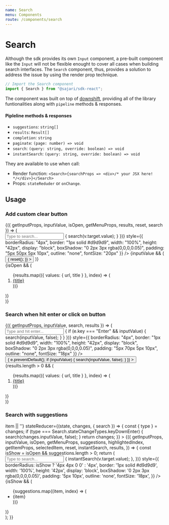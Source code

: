 ```yaml
---
name: Search
menu: Components
route: /components/search
---
```



# Search

Although the sdk provides its own `Input` component, a pre-built component like the `Input` will not be flexible enought to cover all cases when building search interfaces. The `Search` component, thus, provides a solution to address the issue by using the render prop technique.

```javascript
// Import the Search component
import { Search } from "@sajari/sdk-react";
```

The component was built on top of [downshift](https://github.com/paypal/downshift), providing all of the library funtionalities along with `pipeline` methods & responses.

#### Pipleline methods & responses

- `suggestions`: `string[]`
- `results`: `Result[]`
- `completion`: `string`
- `paginate`: `(page: number) => void`
- `search`: `(query: string, override: boolean) => void`
- `instantSearch`: `(query: string, override: boolean) => void`

They are available to use when call:

- Render function: `<Search>{searchProps => <div>/* your JSX here! */</div>}</Search>`
- Props: `stateReduder` or `onChange`.

## Usage

### Add custom clear button

<Playground>
  <InputWrapper style={{ height: 250 }}>
    <Search>
      {({
        getInputProps,
        inputValue,
        isOpen,
        getMenuProps,
        results,
        reset,
        search
      }) => (
        <div style={{ margin: "auto", maxWidth: "500px" }}>
          <div
            style={{
              position: "relative"
            }}
          >
            <input
              type="text"
              placeholder="Type to search..."
              {...getInputProps({
                onChange: v => {
                  search(v.target.value);
                }
              })}
              style={{
                borderRadius: "4px",
                border: "1px solid #d9d9d9",
                width: "100%",
                height: "42px",
                display: "block",
                boxShadow: "0 2px 3px rgba(0,0,0,0.05)",
                padding: "5px 50px 5px 10px",
                outline: "none",
                fontSize: "20px"
              }}
            />
            {inputValue && (
              <button
                style={{
                  border: "none",
                  position: "absolute",
                  background: "transparent",
                  right: "0",
                  top: "0",
                  height: "42px",
                  padding: "4px 10px 0 10px",
                  cursor: "pointer",
                  fontSize: "22px",
                  color: "#777777"
                }}
                onClick={() => {
                  reset();
                }}
              >
                <TimesIcon />
              </button>
            )}
          </div>
          {isOpen && (
            <ol style={{ margin: "20px 0 0 0", padding: "0" }}>
              {results.map(({ values: { url, title } }, index) => (
                <li key={index}>
                  <a href={url} target="__blank" rel="noopener">
                    {title}
                  </a>
                </li>
              ))}
            </ol>
          )}
        </div>
      )}
    </Search>
  </InputWrapper>
</Playground>

### Search when hit enter or click on button

<Playground>
  <InputWrapper style={{ height: 250 }}>
    <Search>
      {({ getInputProps, inputValue, search, results }) => (
        <div style={{ margin: "auto", maxWidth: "500px" }}>
          <div style={{ position: "relative", marginBottom: "20px" }}>
            <input
              placeholder="Type and hit enter..."
              type="text"
              {...getInputProps({
                onKeyDown: e => {
                  if (e.key === "Enter" && inputValue) {
                    search(inputValue, false);
                  }
                }
              })}
              style={{
                borderRadius: "4px",
                border: "1px solid #d9d9d9",
                width: "100%",
                height: "42px",
                display: "block",
                boxShadow: "0 2px 3px rgba(0,0,0,0.05)",
                padding: "5px 70px 5px 10px",
                outline: "none",
                fontSize: "18px"
              }}
            />
            <button
              style={{
                position: "absolute",
                right: "0",
                top: "0",
                height: "42px",
                padding: "4px 10px 0 10px",
                border: "none",
                backgroundColor: "transparent",
                fontSize: "24px",
                color: "#777777",
                cursor: "pointer"
              }}
              onClick={e => {
                e.preventDefault();
                if (inputValue) {
                  search(inputValue, false);
                }
              }}
            >
              <SearchIcon />
            </button>
          </div>
          {results.length > 0 && (
            <ol style={{ margin: "0", padding: "0" }}>
              {results.map(({ values: { url, title } }, index) => (
                <li key={index}>
                  <a href={url} target="__blank" rel="noopener">
                    {title}
                  </a>
                </li>
              ))}
            </ol>
          )}
        </div>
      )}
    </Search>
  </InputWrapper>
</Playground>

### Search with suggestions

<Playground>
  <InputWrapper style={{ height: 250 }}>
    <Search
      itemToString={item => item || ''}
      stateReducer={(state, changes, { search }) => {
        const { type } = changes;
        if (type === Search.stateChangeTypes.keyDownEnter) {
          search(changes.inputValue, false);
        }
        return changes;
      }}
    >
      {({
        getInputProps,
        inputValue,
        isOpen,
        getMenuProps,
        suggestions,
        highlightedIndex,
        getItemProps,
        selectedItem,
        reset,
        instantSearch,
        results,
      }) => {        
        const isShow = isOpen && suggestions.length > 0;
        return (
          <div style={{ margin: "auto", maxWidth: "500px" }}>
            <div style={{ textAlign: 'center' }}>
              <input
              placeholder="Type to search..."
                type="text"
                {...getInputProps({
                  onChange: v => {
                    instantSearch(v.target.value);
                  },
                })}
                style={{
                  borderRadius: isShow ? '4px 4px 0 0' : '4px',
                  border: '1px solid #d9d9d9',                  
                  width: '100%',
                  height: '42px',
                  display: 'block',
                  boxShadow: '0 2px 3px rgba(0,0,0,0.05)',
                  padding: '5px 10px',
                  outline: 'none',
                  fontSize: '18px',
                }}
              />              
            </div>
            {isShow && (
              <ul
                {...getMenuProps()}
                style={{
                  boxShadow: '0 2px 3px rgba(0,0,0,0.05)',
                  listStyle: 'none',
                  border: '1px solid #d9d9d9',
                  padding: '0',
                  margin: '-1px 0 0 0',
                  borderRadius: '0 0 4px 4px',
                  overflow: 'hidden',                  
                }}
              >
                {suggestions.map((item, index) => (
                  <li
                    highlighted={highlightedIndex === index}
                    selected={selectedItem === item}
                    style={{
                      fontSize: '18px',
                      padding: '5px 10px',
                      backgroundColor:
                        highlightedIndex === index
                          ? '#f6f6f6'
                          : selectedItem === item
                          ? '#eeeeee'
                          : '#ffffff',
                    }}
                    {...getItemProps({
                      key: item,
                      index,
                      item,
                    })}
                  >
                    {item}
                  </li>
                ))}
              </ul>
            )}
          </div>
        );
      }}
    </Search>

  </InputWrapper>
</Playground>
